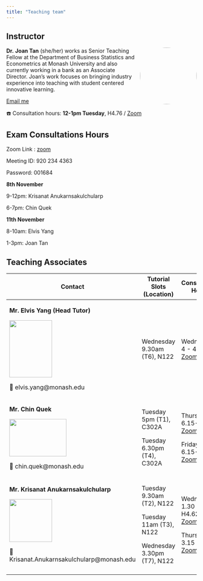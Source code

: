 ```yaml
---
title: "Teaching team"
---
```


## Instructor

![](images/team/joan.jpeg){style="float:right;padding: 0 0 0 10px;" style="border-radius: 50%;" fig-alt="Photo of Dr. Joan" width="150"}

**Dr.** **Joan Tan** (she/her) works as Senior Teaching Fellow at the Department of Business Statistics and Econometrics at Monash University and also currently working in a bank as an Associate Director. Joan's work focuses on bringing industry experience into teaching with student centered innovative learning.

[Email me](mailto:joan.tan@monash.edu)

☎️ Consultation hours: **12-1pm Tuesday**, H4.76 / [Zoom](https://monash.zoom.us/j/87870182036?pwd=vTNFPQ6GVbtbtaGCP8Kl6YEX2Zubjn.1)

## Exam Consultations Hours

Zoom Link : [zoom](https://monash.zoom.us/j/9202344363?pwd=OEttSG5hVDNMYVFwdk45RnNKMERzQT09&omn=81583923630)

Meeting ID: 920 234 4363

Password: 001684

**8th November**

9-12pm: Krisanat Anukarnsakulchularp

6-7pm: Chin Quek


**11th November**

8-10am: Elvis Yang

1-3pm: Joan Tan

## Teaching Associates

+-------------------------------------------------------+-----------------------------+------------------------------------------------------------------------------------------------------------------+
| Contact                                               | Tutorial Slots (Location)   | Consultation Hours                                                                                               |
+=======================================================+=============================+==================================================================================================================+
| **Mr. Elvis Yang (Head Tutor)**                       | Wednesday 9.30am (T6), N122 | Wednesday: 4 - 4.45pm [Zoom](https://monash.zoom.us/j/83688298827?pwd=AFLc59wtL8JT6DznB4pyx1LBzUambg.1)          |
|                                                       |                             |                                                                                                                  |
| ![](images/team/elvis.jpeg){width="3cm" height="4cm"} |                             |                                                                                                                  |
|                                                       |                             |                                                                                                                  |
| 📧 elvis.yang\@monash.edu                             |                             |                                                                                                                  |
+-------------------------------------------------------+-----------------------------+------------------------------------------------------------------------------------------------------------------+
| **Mr. Chin Quek**                                     | Tuesday 5pm (T1), C302A     | Thursday: 6.15-7pm [Zoom](https://monash.zoom.us/j/85079403024?pwd=PKhSo5ajjtPka2ahCMTr3SWKIDCmf3.1)             |
|                                                       |                             |                                                                                                                  |
| ![](images/team/chin.jpg){width="4cm" height="2.6cm"} | Tuesday 6.30pm (T4), C302A  | Friday: 6.15-7pm [Zoom](https://monash.zoom.us/j/85079403024?pwd=PKhSo5ajjtPka2ahCMTr3SWKIDCmf3.1)               |
|                                                       |                             |                                                                                                                  |
| 📧 chin.quek\@monash.edu                              |                             |                                                                                                                  |
+-------------------------------------------------------+-----------------------------+------------------------------------------------------------------------------------------------------------------+
| **Mr. Krisanat Anukarnsakulchularp**                  | Tuesday 9.30am (T2), N122   | Wednesday: 1.30 - 3pm. H4.62 / [Zoom](https://monash.zoom.us/j/85886503114?pwd=oJkA31POt849bzswKEniVQy3KyZFea.1) |
|                                                       |                             |                                                                                                                  |
| ![](images/team/krisanat.jpg){width="3cm"}            | Tuesday 11am (T3), N122     | Thursday: 3.15 - 4pm [Zoom](https://monash.zoom.us/j/89204624979?pwd=WdeUuJdOYzBZyv1rifVCkelMEmbh3J.1)           |
|                                                       |                             |                                                                                                                  |
| 📧 Krisanat.Anukarnsakulchularp\@monash.edu           | Wednesday 3.30pm (T7), N122 |                                                                                                                  |
+-------------------------------------------------------+-----------------------------+------------------------------------------------------------------------------------------------------------------+
|                                                       |                             |                                                                                                                  |
+-------------------------------------------------------+-----------------------------+------------------------------------------------------------------------------------------------------------------+
